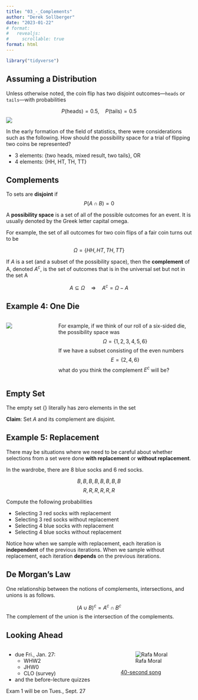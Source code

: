 ```yaml
---
title: "03_-_Complements"
author: "Derek Sollberger"
date: "2023-01-22"
# format: 
#   revealjs:
#     scrollable: true
format: html
---
```


\newcommand{\ds}{\displaystyle}

```r
library("tidyverse")
```

## Assuming a Distribution

Unless otherwise noted, the coin flip has two disjoint outcomes---`heads` or `tails`---with probabilities

$$P(\text{heads}) = 0.5, \quad P(\text{tails}) = 0.5$$
![](twocoins.png)

In the early formation of the field of statistics, there were considerations such as the following.  How should the possibility space for a trial of flipping two coins be represented?

- 3 elements: $\{$two heads, mixed result, two tails$\}$, OR
- 4 elements: $\{$HH, HT, TH, TT$\}$

## Complements

:::{.callout-note}
To sets are **disjoint** if
$$P(A \cap B) = 0$$
:::

:::{.callout-note}
A **possibility space** is a set of all of the possible outcomes for an event.  It is usually denoted by the Greek letter capital omega.
:::

For example, the set of all outcomes for two coin flips of a fair coin turns out to be

$$\Omega = \{HH, HT, TH, TT\}$$

:::{.callout-note}
If $A$ is a set (and a subset of the possibility space), then the **complement** of A, denoted $A^{c}$, is the set of outcomes that is in the universal set but not in the set A

$$A \subseteq \Omega \quad\Rightarrow\quad A^{c} = \Omega - A$$
:::

## Example 4: One Die

:::: {.columns}

::: {.column width="25%"}
![](die.png)	
:::

::: {.column width="75%"}
For example, if we think of our roll of a six-sided die, the possibility space was
$$\Omega = \{1, 2, 3, 4, 5, 6\}$$
If we have a subset consisting of the even numbers 
$$E = \{2, 4, 6\}$$
what do you think the complement $E^{c}$ will be?
:::

::::

## Empty Set

:::{.callout-note}
The empty set $\{\}$ literally has zero elements in the set
:::

**Claim**: Set $A$ and its complement are disjoint.

## Example 5: Replacement

There may be situations where we need to be careful about whether selections from a set were done **with replacement** or **without replacement**.

In the wardrobe, there are 8 blue socks and 6 red socks.

$$B, B, B, B, B, B, B, B$$
$$R, R, R, R, R, R$$

Compute the following probabilities

- Selecting 3 red socks with replacement
- Selecting 3 red socks without replacement
- Selecting 4 blue socks with replacement
- Selecting 4 blue socks without replacement

:::{.callout-tip}
Notice how when we sample with replacement, each iteration is **independent** of the previous iterations.  When we sample without replacement, each iteration **depends** on the previous iterations.
:::

## De Morgan's Law

One relationship between the notions of complements, intersections, and unions is as follows.

:::{.callout-note}
$$(A \cup B)^{c} = A^{c} \cap B^{c}$$
The complement of the union is the intersection of the complements.
:::

## Looking Ahead

:::: {.columns}

::: {.column width="60%"}
- due Fri., Jan. 27:
  - WHW2
  - JHW0
  - CLO (survey)
- and the before-lecture quizzes	
  
Exam 1 will be on Tues., Sept. 27

:::

::: {.column width="40%"}
![Rafa Moral](rafamoral.png)

[40-second song](https://mobile.twitter.com/rafamoral/status/1564376662971760642)

:::

::::



:::: {.columns}

::: {.column width="50%"}
	
:::

::: {.column width="50%"}

:::

::::

:::: {.panel-tabset}



::::
